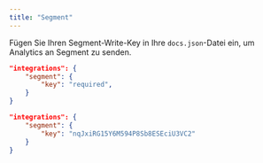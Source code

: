 ```yaml
---
title: "Segment"
---
```


Fügen Sie Ihren Segment-Write-Key in Ihre `docs.json`-Datei ein, um Analytics an Segment zu senden.

<CodeGroup>

```json Analytics options in docs.json
"integrations": {
    "segment": {
        "key": "required",
    }
}
```

```json Example
"integrations": {
    "segment": {
        "key": "nqJxiRG15Y6M594P8Sb8ESEciU3VC2"
    }
}
```

</CodeGroup>
